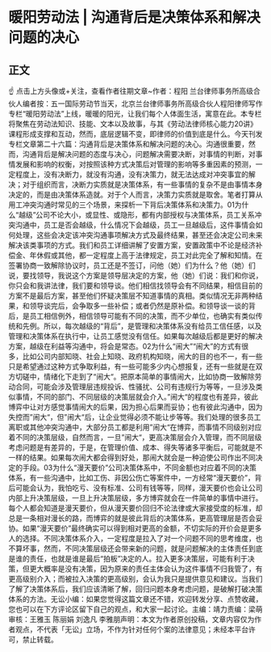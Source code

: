 # 暖阳劳动法 | 沟通背后是决策体系和解决问题的决心
## 正文
☝ 点击上方头像或+关注，查看作者往期文章~作者：程阳 兰台律师事务所高级合伙人编者按：五一国际劳动节当天，北京兰台律师事务所高级合伙人程阳律师写作专栏“暖阳劳动法”上线，暖暖的阳光，让我们每个人体面生活，寓意在此。本专栏将聚焦在劳动法知识、技能、文本以及故事，与其《劳动法律师核心能力20讲》课程形成支撑和互动，然而，底层逻辑不变，即律师的价值到底是什么。今天刊发专栏文章第二十六篇：沟通背后是决策体系和解决问题的决心。沟通很重要，然而，沟通背后是解决问题的态度与决心，问题解决需要决断，对事情的判断，对事情发展和影响的权衡，对按照该种方式决策后对管理的影响等多重因素的预测，一定程度上，没有决断力，就没有沟通，没有决策力，就无法达成对冲突事宜的解决；对于组织而言，决断力实质就是决策体系，有一些事情的复杂不是由事情本身决定的，而是由决策体系造就。对于个人而言，决策力实质就是取舍。笔者打算从用工冲突沟通时常见的三个场景，来探析一下背后决策体系和决策力。01为什么“越级”公司不论大小，或显性、或隐形，都有内部授权与决策体系，员工关系冲突沟通中，员工是否会越级，什么情况下会越级，员工一旦越级后，这件事情会如何处理，这些会决定该冲突沟通事项解决方式及最终结果，甚至还会决定公司未来解决该类事项的方式。我们和员工详细讲解了安置方案，安置政策中不论是经济补偿金、年休假或其他，都一定程度上高于法律规定，员工对此完全了解和知情。在签署协商一致解除协议时，员工还是不签订，问他（她）们为什么？他（她）们说，要找领导，我说这个方案是领导层决定的方案，他（她）们说：我们和你说，你只会和我讲法律，我们要和领导谈。他们相信找领导会有不同结果，相信目前的方案不是最后方案，甚至他们怀疑决策层不知道事情的真相。类似情况无非两种结果，和领导谈完后，会争取多一些补偿；或者仍然是原补偿。和领导谈一谈的背后，是员工相信例外，相信领导可能有不同的决策，而不少单位，也确实有类似传统和先例。所以，每次越级的“背后”，是管理和决策体系没有给员工信任感，以及管理和决策体系在执行中，让员工感觉没有信任。如果每次越级后都是更好的解决方案，越级在利益等沟通中，将会是常态。02为什么“闹大”“闹大”的方式有很多，比如公司内部知晓、社会上知晓、政府机构知晓，闹大的目的也不一，有一些只是希望通过这种方式争取利益，有一些可能多少内心想报复，还有一些就是在双方切磋中，情绪化下走到了“闹大“。把原本简单的事情闹大，比如协商一致解除劳动合同，可能会涉及管理层违规投诉、性骚扰、公司有违规行为等等，一旦涉及类似事情，不同的部门、不同层级的决策层就会介入。”闹大“的程度也有差异，彼此博弈中让对方感觉事情闹大的后果，因为担心后果而妥协；也有彼此沟通中，因为失控而”闹大“，但”闹大“后，让企业觉得必须不能让步等等。我们处理的很多员工离职或其他冲突沟通中，大部分员工都是利用”闹大“在博弈，而事情不同级别对应着不同的决策层级，自然而言，一旦”闹大“，更高决策层会介入管理，而不同层级考虑问题是有差异的，于是，在管理价值、成本、得失等诸多平衡后，可能就是不一样的结果。如果每次闹大都会得到好处，那闹大就会是一种迫使公司作出不同决定的手段。03为什么“漫天要价”公司决策体系中，不同金额也对应着不同的决策体系，有一些沟通中，比如工伤、非因公伤亡等案件中，一方经常“漫天要价”，背后可能会认为，我怕吃亏、没有标准、公司有钱等等，同样，漫天要价也会让公司内部上升决策层级，一旦上升决策层级，多方博弈就会在一件简单的事情中进行。每个人都会知道是漫天要价，但从漫天要价回归不论法律或大家接受度的标准，却总是一条相对漫长的路，而博弈的就是彼此背后的决策体系，更高管理层是否会妥协。如果“漫天要价”最终确实可以得到相对更高的金额，不切实际的开价会是更多人的选择。不同决策体系介入，一定程度是拉入了对一个问题不同的思考维度，也不算坏事，然而，不同决策层级还会带来新的问题，就是问题解决的主体责任到底是谁的责任，也就是谁是最后“拍板”决定的人。拉入更多决策层，可能有利于决策，但更大概率是没有决策，因为原来的责任主体会认为这件事情不归我管了，有更高级别介入；而被拉入决策的更高级别，会认为我只是提供意见和建议。当我们了解了决策体系后，我们应该清晰了解，回归问题本身考虑问题，是破解打破决策体系的方法。无讼小编：如果您觉得这篇文章还不错，欢迎转发分享、点赞收藏，您也可以在下方评论区留下自己的观点，和大家一起讨论。主编：靖力责编：梁萌审核：王雅玉 陈丽娟 刘逸凡 李雅朋声明：本文为作者原创投稿，文章内容仅为作者观点，不代表「无讼」立场，不作为针对任何个案的法律意见；未经本平台许可，禁止转载。